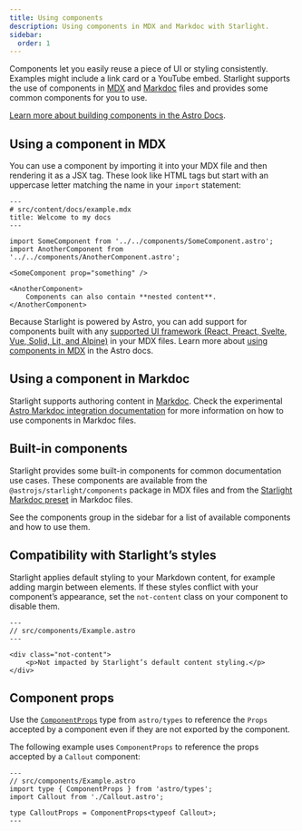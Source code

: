 ```yaml
---
title: Using components
description: Using components in MDX and Markdoc with Starlight.
sidebar:
  order: 1
---
```


Components let you easily reuse a piece of UI or styling consistently.
Examples might include a link card or a YouTube embed.
Starlight supports the use of components in [MDX](https://mdxjs.com/) and [Markdoc](https://markdoc.dev/) files and provides some common components for you to use.

[Learn more about building components in the Astro Docs](https://docs.astro.build/en/core-concepts/astro-components/).

## Using a component in MDX

You can use a component by importing it into your MDX file and then rendering it as a JSX tag.
These look like HTML tags but start with an uppercase letter matching the name in your `import` statement:

```mdx
---
# src/content/docs/example.mdx
title: Welcome to my docs
---

import SomeComponent from '../../components/SomeComponent.astro';
import AnotherComponent from '../../components/AnotherComponent.astro';

<SomeComponent prop="something" />

<AnotherComponent>
	Components can also contain **nested content**.
</AnotherComponent>
```

Because Starlight is powered by Astro, you can add support for components built with any [supported UI framework (React, Preact, Svelte, Vue, Solid, Lit, and Alpine)](https://docs.astro.build/en/core-concepts/framework-components/) in your MDX files.
Learn more about [using components in MDX](https://docs.astro.build/en/guides/markdown-content/#using-components-in-mdx) in the Astro docs.

## Using a component in Markdoc

Starlight supports authoring content in [Markdoc](/guides/authoring-content/#markdoc).
Check the experimental [Astro Markdoc integration documentation](https://docs.astro.build/en/guides/integrations-guide/markdoc/#render-components) for more information on how to use components in Markdoc files.

## Built-in components

Starlight provides some built-in components for common documentation use cases.
These components are available from the `@astrojs/starlight/components` package in MDX files and from the [Starlight Markdoc preset](/guides/authoring-content/#markdoc) in Markdoc files.

See the components group in the sidebar for a list of available components and how to use them.

## Compatibility with Starlight’s styles

Starlight applies default styling to your Markdown content, for example adding margin between elements.
If these styles conflict with your component’s appearance, set the `not-content` class on your component to disable them.

```astro 'class="not-content"'
---
// src/components/Example.astro
---

<div class="not-content">
	<p>Not impacted by Starlight’s default content styling.</p>
</div>
```

## Component props

Use the [`ComponentProps`](https://docs.astro.build/en/guides/typescript/#componentprops-type) type from `astro/types` to reference the `Props` accepted by a component even if they are not exported by the component.

The following example uses `ComponentProps` to reference the props accepted by a `Callout` component:

```astro
---
// src/components/Example.astro
import type { ComponentProps } from 'astro/types';
import Callout from './Callout.astro';

type CalloutProps = ComponentProps<typeof Callout>;
---
```
